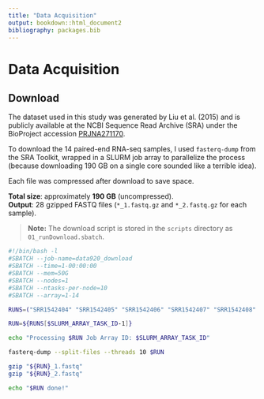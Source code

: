 ```yaml
---
title: "Data Acquisition"
output: bookdown::html_document2
bibliography: packages.bib
---
```

# Data Acquisition

## Download

The dataset used in this study was generated by Liu et al. (2015) and is publicly available at the NCBI Sequence Read Archive (SRA) under the BioProject accession [PRJNA271170](https://www.ncbi.nlm.nih.gov/bioproject/PRJNA271170). 

To download the 14 paired-end RNA-seq samples, I used `fasterq-dump` from the SRA Toolkit, wrapped in a SLURM job array to parallelize the process (because downloading 190 GB on a single core sounded like a terrible idea).

Each file was compressed after download to save space.

**Total size**: approximately **190 GB** (uncompressed).  
**Output**: 28 gzipped FASTQ files (`*_1.fastq.gz` and `*_2.fastq.gz` for each sample).

> **Note:** The download script is stored in the `scripts` directory as `01_runDownload.sbatch`.

```bash
#!/bin/bash -l
#SBATCH --job-name=data920_download
#SBATCH --time=1-00:00:00
#SBATCH --mem=50G
#SBATCH --nodes=1
#SBATCH --ntasks-per-node=10
#SBATCH --array=1-14

RUNS=("SRR1542404" "SRR1542405" "SRR1542406" "SRR1542407" "SRR1542408" "SRR1542409" "SRR1542410" "SRR1542411" "SRR1542412" "SRR1542413" "SRR1542414" "SRR1542415" "SRR1542416" "SRR1542417")

RUN=${RUNS[$SLURM_ARRAY_TASK_ID-1]}

echo "Processing $RUN Job Array ID: $SLURM_ARRAY_TASK_ID"

fasterq-dump --split-files --threads 10 $RUN

gzip "${RUN}_1.fastq"
gzip "${RUN}_2.fastq"

echo "$RUN done!"
```